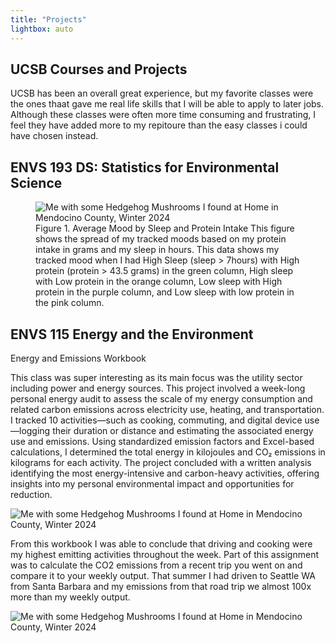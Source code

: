 ```yaml
---
title: "Projects"
lightbox: auto
---
```


## UCSB Courses and Projects

UCSB has been an overall great experience, but my favorite classes were the ones thaat gave me real life skills that I will be able to apply to later jobs. Although these classes were often more time consuming and frustrating, I feel they have added more to my repitoure than the easy classes i could have chosen instead.

## ENVS 193 DS: Statistics for Environmental Science

![Figure 1. Average Mood by Sleep and Protein Intake This figure shows the spread of my tracked moods based on my protein intake in grams and my sleep in hours. This data shows my tracked mood when I had High Sleep (sleep \> 7hours) with High protein (protein \> 43.5 grams) in the green column, High sleep with Low protein in the orange column, Low sleep with High protein in the purple column, and Low sleep with low protein in the pink column.](images/193 Data table 1.png){alt="Me with some Hedgehog Mushrooms I found at Home in Mendocino County, Winter 2024" group="Hobbies" fig-align="center"}

## ENVS 115 Energy and the Environment 

Energy and Emissions Workbook

This class was super interesting as its main focus was the utility sector including power and energy sources. This project involved a week-long personal energy audit to assess the scale of my energy consumption and related carbon emissions across electricity use, heating, and transportation. I tracked 10 activities—such as cooking, commuting, and digital device use—logging their duration or distance and estimating the associated energy use and emissions. Using standardized emission factors and Excel-based calculations, I determined the total energy in kilojoules and CO₂ emissions in kilograms for each activity. The project concluded with a written analysis identifying the most energy-intensive and carbon-heavy activities, offering insights into my personal environmental impact and opportunities for reduction.

![](images/115 workbook.png){alt="Me with some Hedgehog Mushrooms I found at Home in Mendocino County, Winter 2024" group="Hobbies" fig-align="center"}

From this workbook I was able to conclude that driving and cooking were my highest emitting activities throughout the week. Part of this assignment was to calculate the CO2 emissions from a recent trip you went on and compare it to your weekly output. That summer I had driven to Seattle WA from Santa Barbara and my emissions from that road trip we almost 100x more than my weekly output.

![](images/115woorkbook2.jpg){alt="Me with some Hedgehog Mushrooms I found at Home in Mendocino County, Winter 2024" group="Hobbies" fig-align="center"}

##  
